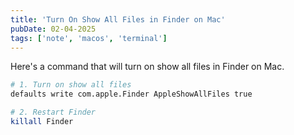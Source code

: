 ```yaml
---
title: 'Turn On Show All Files in Finder on Mac'
pubDate: 02-04-2025
tags: ['note', 'macos', 'terminal']
---
```


Here's a command that will turn on show all files in Finder on Mac.

```bash
# 1. Turn on show all files
defaults write com.apple.Finder AppleShowAllFiles true

# 2. Restart Finder
killall Finder
```